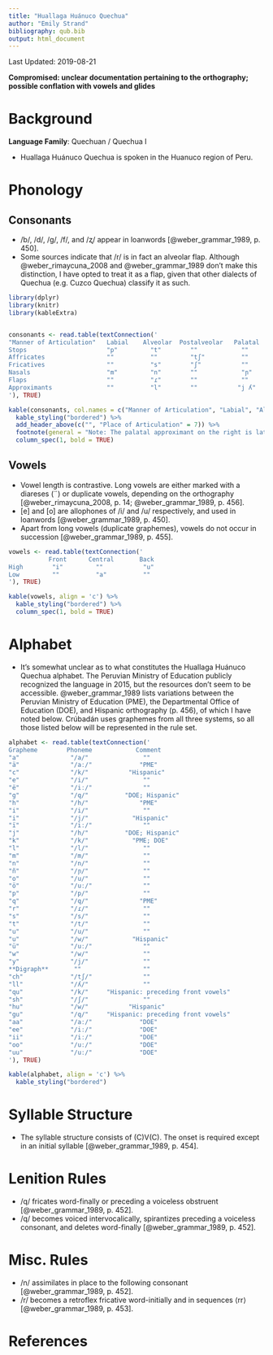 ```yaml
---
title: "Huallaga Huánuco Quechua"
author: "Emily Strand"
bibliography: qub.bib
output: html_document
---
```


Last Updated: 2019-08-21

**Compromised: unclear documentation pertaining to the orthography; possible conflation with vowels and glides**

# Background

**Language Family**: Quechuan / Quechua I

* Huallaga Huánuco Quechua is spoken in the Huanuco region of Peru.

# Phonology

## Consonants

* /b/, /d/, /ɡ/, /f/, and /ʐ/ appear in loanwords [@weber_grammar_1989, p. 450].
* Some sources indicate that /r/ is in fact an alveolar flap. Although @weber_rimaycuna_2008 and @weber_grammar_1989 don't make this distinction, I have opted to treat it as a flap, given that other dialects of Quechua (e.g. Cuzco Quechua) classify it as such.

```r

library(dplyr)
library(knitr)
library(kableExtra)


consonants <- read.table(textConnection('
"Manner of Articulation"   Labial    Alveolar  Postalveolar   Palatal  Velar   Uvular  Glottal
Stops                      "p"         "t"        ""            ""      "k"     "q"      ""
Affricates                 ""          ""         "tʃ"          ""      ""      ""       ""
Fricatives                 ""          "s"        "ʃ"           ""      ""      ""       "h"
Nasals                     "m"         "n"        ""            "ɲ"     ""      ""       ""
Flaps                      ""          "ɾ"        ""            ""      ""      ""       ""
Approximants               ""          "l"        ""           "j ʎ"    "w"     ""       ""
'), TRUE)

kable(consonants, col.names = c("Manner of Articulation", "Labial", "Alveolar", "Postalveolar", "Palatal", "Velar", "Uvular", "Glottal"), align = 'c') %>%
  kable_styling("bordered") %>%
  add_header_above(c("", "Place of Articulation" = 7)) %>%
  footnote(general = "Note: The palatal approximant on the right is lateral.", general_title = "") %>%
  column_spec(1, bold = TRUE)
```   

## Vowels

* Vowel length is contrastive. Long vowels are either marked with a diareses (¨) or duplicate vowels, depending on the orthography [@weber_rimaycuna_2008, p. 14; @weber_grammar_1989, p. 456].
* [e] and [o] are allophones of /i/ and /u/ respectively, and used in loanwords [@weber_grammar_1989, p. 450].
* Apart from long vowels (duplicate graphemes), vowels do not occur in succession [@weber_grammar_1989, p. 455].

```r

vowels <- read.table(textConnection('
           Front      Central       Back
High        "i"         ""           "u"
Low         ""          "a"          ""
'), TRUE)

kable(vowels, align = 'c') %>%
  kable_styling("bordered") %>%
  column_spec(1, bold = TRUE)
```

# Alphabet

* It's somewhat unclear as to what constitutes the Huallaga Huánuco Quechua alphabet. The Peruvian Ministry of Education publicly recognized the language in 2015, but the resources don't seem to be accessible. @weber_grammar_1989 lists variations between the Peruvian Ministry of Education (PME), the Departmental Office of Education (DOE), and Hispanic orthography (p. 456), of which I have noted below. Crúbadán uses graphemes from all three systems, so all those listed below will be represented in the rule set.

```r

alphabet <- read.table(textConnection('
Grapheme        Phoneme            Comment
"a"              "/a/"               ""
"ä"              "/aː/"             "PME"        
"c"              "/k/"           "Hispanic"         
"e"              "/i/"               ""
"ë"              "/iː/"              ""
"g"              "/q/"          "DOE; Hispanic"
"h"              "/h/"              "PME"
"i"              "/i/"               ""
"i"              "/j/"            "Hispanic"
"ï"              "/iː/"              ""
"j"              "/h/"          "DOE; Hispanic"
"k"              "/k/"            "PME; DOE"
"l"              "/l/"               ""
"m"              "/m/"               ""
"n"              "/n/"               ""
"ñ"              "/ɲ/"               ""
"o"              "/u/"               ""
"ö"              "/uː/"              ""
"p"              "/p/"               ""
"q"              "/q/"              "PME"
"r"              "/ɾ/"               ""
"s"              "/s/"               ""
"t"              "/t/"               ""
"u"              "/u/"               ""
"u"              "/w/"            "Hispanic"
"ü"              "/uː/"              ""
"w"              "/w/"               ""
"y"              "/j/"               ""
**Digraph**       ""                 ""
"ch"             "/tʃ/"              ""
"ll"             "/ʎ/"               ""
"qu"             "/k/"     "Hispanic: preceding front vowels"
"sh"             "/ʃ/"               ""
"hu"             "/w/"           "Hispanic"
"gu"             "/q/"     "Hispanic: preceding front vowels"
"aa"             "/aː/"             "DOE"
"ee"             "/iː/"             "DOE"
"ii"             "/iː/"             "DOE"
"oo"             "/uː/"             "DOE"
"uu"             "/uː/"             "DOE"
'), TRUE)

kable(alphabet, align = 'c') %>%
  kable_styling("bordered")
```

# Syllable Structure

* The syllable structure consists of (C)V(C). The onset is required except in an initial syllable [@weber_grammar_1989, p. 454].

# Lenition Rules

* /q/ fricates word-finally or preceding a voiceless obstruent [@weber_grammar_1989, p. 452].
* /q/ becomes voiced intervocalically, spirantizes preceding a voiceless consonant, and deletes word-finally [@weber_grammar_1989, p. 452].

# Misc. Rules

* /n/ assimilates in place to the following consonant [@weber_grammar_1989, p. 452].
* /r/ becomes a retroflex fricative word-initially and in sequences ⟨rr⟩ [@weber_grammar_1989, p. 453].

# References
